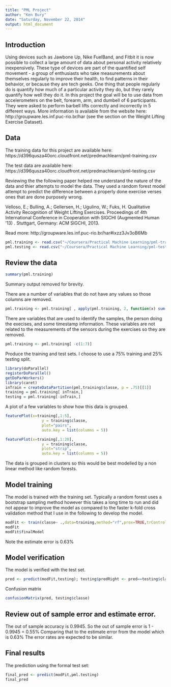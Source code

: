 ```yaml
---
title: "PML Project"
author: "Ken Bury"
date: "Saturday, November 22, 2014"
output: html_document
---
```

## Introduction

Using devices such as Jawbone Up, Nike FuelBand, and Fitbit it is now possible to collect a large amount of data about personal activity relatively inexpensively. These type of devices are part of the quantified self movement - a group of enthusiasts who take measurements about themselves regularly to improve their health, to find patterns in their behavior, or because they are tech geeks. One thing that people regularly do is quantify how much of a particular activity they do, but they rarely quantify how well they do it. In this project the goal will be to use data from accelerometers on the belt, forearm, arm, and dumbell of 6 participants. They were asked to perform barbell lifts correctly and incorrectly in 5 different ways. More information is available from the website here: http://groupware.les.inf.puc-rio.br/har (see the section on the Weight Lifting Exercise Dataset). 

## Data

The training data for this project are available here: 
https://d396qusza40orc.cloudfront.net/predmachlearn/pml-training.csv

The test data are available here: 
https://d396qusza40orc.cloudfront.net/predmachlearn/pml-testing.csv

Reviewing the the following paper helped me understand the nature of the data and thier attempts to model the data. They used a random forest model attempt to predict the difference between a properly done exercise verses ones that are done purposely wrong.

Velloso, E.; Bulling, A.; Gellersen, H.; Ugulino, W.; Fuks, H. Qualitative Activity Recognition of Weight Lifting Exercises. Proceedings of 4th International Conference in Cooperation with SIGCHI (Augmented Human '13) . Stuttgart, Germany: ACM SIGCHI, 2013.

Read more: http://groupware.les.inf.puc-rio.br/har#ixzz3Jv3oB6Mb
```r
pml.training <- read.csv("~/Coursera/Practical Machine Learning/pml-training.csv", header=TRUE,na.strings = c("NA", ""))
pml.testing <- read.csv("~/Coursera/Practical Machine Learning/pml-testing.csv", header=TRUE,na.strings = c("NA", ""))
```
## Review the data
```r
summary(pml.training)
```
Summary output removed for brevity.

There are a number of variables that do not have any values so those columns are removed.
```r
pml.training <- pml.training[ , apply(pml.training, 2, function(x) sum(is.na(x)) < 5 )]
```
There are variables that are used to identify the samples, the person doing the execises, and some timestamp information. These variables are not related to the measurements of the sensors during the exercises so they are removed.
```r
pml.training <- pml.training[ -c(1:7)]
```
Produce the training and test sets. I choose to use a 75% training and 25% testing split.
```r
library(doParallel)
registerDoParallel()
getDoParWorkers()
library(caret)
inTrain = createDataPartition(pml.training$classe, p = .75)[[1]]
training = pml.training[ inTrain,]
testing = pml.training[-inTrain,]
```
A plot of a few variables to show how this data is grouped.
```r
featurePlot(x=training[,1:5],
                y = training$classe,
                plot="pairs",
                auto.key = list(columns = 5))
```

```r
featurePlot(x=training[,1:20],
                y = training$classe,
                plot="strip",
                auto.key = list(columns = 5))
```            

The data is grouped in clusters so this would be best modelled by a non linear method like random forests. 

## Model training

The model is trained with the training set. Typically a random forest uses a bootstrap sampling method however this takes a long time to run and did not appear to improve the model as compared to the faster k-fold cross validation method that I use in the following to develop the model.

```r
modFit <- train(classe~ .,data=training,method="rf",prox=TRUE,trControl = trainControl(method = "cv", number = 5), importance = TRUE)
modFit
modFit$finalModel
```
Note the estimate error is 0.63%

## Model verification 

The model is verified with the test set.
```r
pred <- predict(modFit,testing); testing$predRight <- pred==testing$classe
```
Confusion matrix
```r
confusionMatrix(pred, testing$classe)
```
## Review out of sample error and estimate error.

The out of sample accuracy is 0.9945. So the out of sample error is 1 - 0.9945 = 0.55%  Comparing that to the estimate error from the model which is 0.63% The error rates are expected to be similar. 

## Final results

The prediction using the formal test set:
```r
final_pred <- predict(modFit,pml.testing)
final_pred
```
